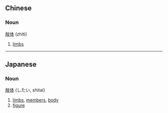 ==Chinese==
===Noun===
[[肢]][[体]] (zhiti)

# [[limb]]s

----
==Japanese==
===Noun===
[[肢]][[体]] (したい, shitai)

# [[limb]]s, [[member]]s, [[body]]
# [[figure]]